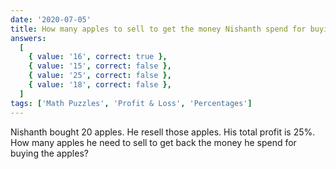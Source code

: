 ```yaml
---
date: '2020-07-05'
title: How many apples to sell to get the money Nishanth spend for buying the apples?
answers:
  [
    { value: '16', correct: true },
    { value: '15', correct: false },
    { value: '25', correct: false },
    { value: '18', correct: false },
  ]
tags: ['Math Puzzles', 'Profit & Loss', 'Percentages']
---
```


Nishanth bought 20 apples. He resell those apples. His total profit is 25%. How many apples he need to sell to get back the money he spend for buying the apples?
